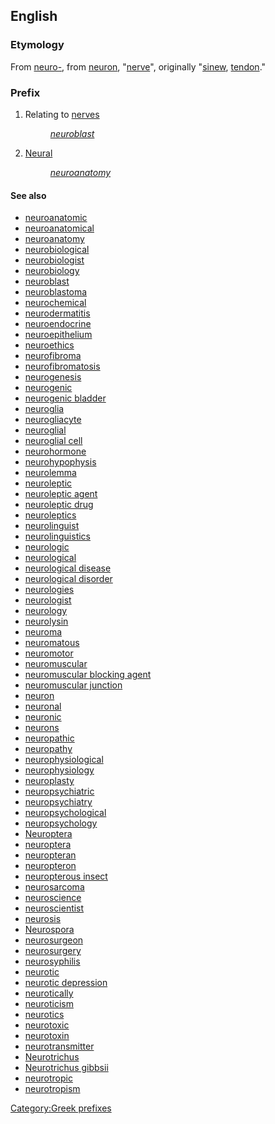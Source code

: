 ==English==

===Etymology===
From {{G.}} [[neuro-]], from [[neuron]], "[[nerve]]", originally "[[sinew]], [[tendon]]."

===Prefix===
#Relating to [[nerve]]s
#: ''[[neuroblast]]''
#[[Neural]]
#: ''[[neuroanatomy]]''

====See also====
*[[neuroanatomic]]
*[[neuroanatomical]]
*[[neuroanatomy]]
*[[neurobiological]]
*[[neurobiologist]]
*[[neurobiology]]
*[[neuroblast]]
*[[neuroblastoma]]
*[[neurochemical]]
*[[neurodermatitis]]
*[[neuroendocrine]]
*[[neuroepithelium]]
*[[neuroethics]]
*[[neurofibroma]]
*[[neurofibromatosis]]
*[[neurogenesis]]
*[[neurogenic]]
*[[neurogenic bladder]]
*[[neuroglia]]
*[[neurogliacyte]]
*[[neuroglial]]
*[[neuroglial cell]]
*[[neurohormone]]
*[[neurohypophysis]]
*[[neurolemma]]
*[[neuroleptic]]
*[[neuroleptic agent]]
*[[neuroleptic drug]]
*[[neuroleptics]]
*[[neurolinguist]]
*[[neurolinguistics]]
*[[neurologic]]
*[[neurological]]
*[[neurological disease]]
*[[neurological disorder]]
*[[neurologies]]
*[[neurologist]]
*[[neurology]]
*[[neurolysin]]
*[[neuroma]]
*[[neuromatous]]
*[[neuromotor]]
*[[neuromuscular]]
*[[neuromuscular blocking agent]]
*[[neuromuscular junction]]
*[[neuron]]
*[[neuronal]]
*[[neuronic]]
*[[neurons]]
*[[neuropathic]]
*[[neuropathy]]
*[[neurophysiological]]
*[[neurophysiology]]
*[[neuroplasty]]
*[[neuropsychiatric]]
*[[neuropsychiatry]]
*[[neuropsychological]]
*[[neuropsychology]]
*[[Neuroptera]]
*[[neuroptera]]
*[[neuropteran]]
*[[neuropteron]]
*[[neuropterous insect]]
*[[neurosarcoma]]
*[[neuroscience]]
*[[neuroscientist]]
*[[neurosis]]
*[[Neurospora]]
*[[neurosurgeon]]
*[[neurosurgery]]
*[[neurosyphilis]]
*[[neurotic]]
*[[neurotic depression]]
*[[neurotically]]
*[[neuroticism]]
*[[neurotics]]
*[[neurotoxic]]
*[[neurotoxin]]
*[[neurotransmitter]]
*[[Neurotrichus]]
*[[Neurotrichus gibbsii]]
*[[neurotropic]]
*[[neurotropism]]

[[Category:Greek prefixes]]
